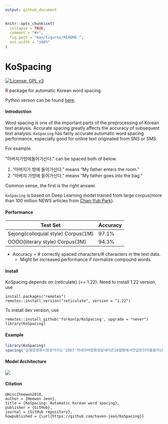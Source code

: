 ```yaml
---
output: github_document
---
```


<!-- README.md is generated from README.Rmd. Please edit that file -->

```r
knitr::opts_chunk$set(
  collapse = TRUE,
  comment = "#>",
  fig.path = "man/figures/README-",
  out.width = "100%"
)
```

# KoSpacing

<!-- badges: start -->
[![License: GPL v3](https://img.shields.io/badge/License-GPL%20v3-blue.svg)](http://www.gnu.org/licenses/gpl-3.0)
<!-- badges: end -->

R package for automatic Korean word spacing.  

Python verson can be found [here](https://github.com/haven-jeon/PyKoSpacing).

#### Introduction

Word spacing is one of the important parts of the preprocessing of Korean text analysis. Accurate spacing greatly affects the accuracy of subsequent text analysis. `KoSpacing` has fairly accurate automatic word spacing performance, especially good for online text originated from SNS or SMS.


For example.

"아버지가방에들어가신다." can be spaced both of below.


1. "아버지가 방에 들어가신다." means  "My father enters the room."
1. "아버지 가방에 들어가신다." means  "My father goes into the bag."

Common sense, the first is the right answer.


`KoSpacing` is based on Deep Learning model trained from large corpus(more than 100 million NEWS articles from [Chan-Yub Park](https://github.com/mrchypark)). 


#### Performance

| Test Set  | Accuracy | 
|---|---|
| Sejong(colloquial style) Corpus(1M) | 97.1% |
| OOOO(literary style)  Corpus(3M)   | 94.3% |

- Accuracy = # correctly spaced characters/# characters in the test data.
  - Might be increased performance if normalize compound words. 


#### Install

KoSpacing depends on {reticulate} (== 1.22).
Need to install 1.22 version, use

```
install.packages("remotes")
remotes::install_version("reticulate", version = "1.22")
```

To install dev version, use

```
remotes::install_github('forkonlp/KoSpacing', upgrade = "never")
library(KoSpacing)
```

#### Example 

```r
library(KoSpacing)
spacing("김형호영화시장분석가는'1987'의네이버영화정보네티즌10점평에서언급된단어들을지난해12월27일부터올해1월10일까지통계프로그램R과KoNLP패키지로텍스트마이닝하여분석했다.")
```

#### Model Architecture

![](arch.png)


#### Citation


```markdowns
@misc{heewon2018,
author = {Heewon Jeon},
title = {KoSpacing: Automatic Korean word spacing},
publisher = {GitHub},
journal = {GitHub repository},
howpublished = {\url{https://github.com/haven-jeon/KoSpacing}}
```



